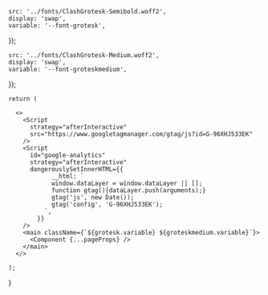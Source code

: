 

    src: '../fonts/ClashGrotesk-Semibold.woff2',
    display: 'swap',
    variable: '--font-grotesk',
});

    src: '../fonts/ClashGrotesk-Medium.woff2',
    display: 'swap',
    variable: '--font-groteskmedium',
});


    return (

      <>
        <Script
          strategy="afterInteractive"
          src="https://www.googletagmanager.com/gtag/js?id=G-96XHJ533EK"
        />
        <Script
          id="google-analytics"
          strategy="afterInteractive"
          dangerouslySetInnerHTML={{
                __html: `
                window.dataLayer = window.dataLayer || [];
                function gtag(){dataLayer.push(arguments);}
                gtag('js', new Date());
                gtag('config', 'G-96XHJ533EK');
              `,
            }}
        />
        <main className={`${grotesk.variable} ${groteskmedium.variable}`}>
          <Component {...pageProps} />
        </main>
      </>

    );

}
